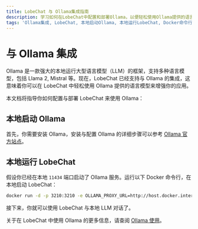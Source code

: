 ```yaml
---
title: LobeChat 与 Ollama集成指南
description: 学习如何在LobeChat中配置和部署Ollama，以便轻松使用Ollama提供的语言模型来增强你的应用。
tags: 'Ollama集成, LobeChat, 本地启动Ollama, 本地运行LobeChat, Docker命令行'
---
```


# 与 Ollama 集成

Ollama 是一款强大的本地运行大型语言模型（LLM）的框架，支持多种语言模型，包括 Llama 2, Mistral 等。现在，LobeChat 已经支持与 Ollama 的集成，这意味着你可以在 LobeChat 中轻松使用 Ollama 提供的语言模型来增强你的应用。

本文档将指导你如何配置与部署 LobeChat 来使用 Ollama：

## 本地启动 Ollama

首先，你需要安装 Ollama，安装与配置 Ollama 的详细步骤可以参考 [Ollama 官方站点](https://ollama.com)。

## 本地运行 LobeChat

假设你已经在本地 `11434` 端口启动了 Ollama 服务。运行以下 Docker 命令行，在本地启动 LobeChat：

```bash
docker run -d -p 3210:3210 -e OLLAMA_PROXY_URL=http://host.docker.internal:11434/v1 lobehub/lobe-chat
```

接下来，你就可以使用 LobeChat 与本地 LLM 对话了。

关于在 LobeChat 中使用 Ollama 的更多信息，请查阅 [Ollama 使用](/zh/usage/providers/ollama)。
